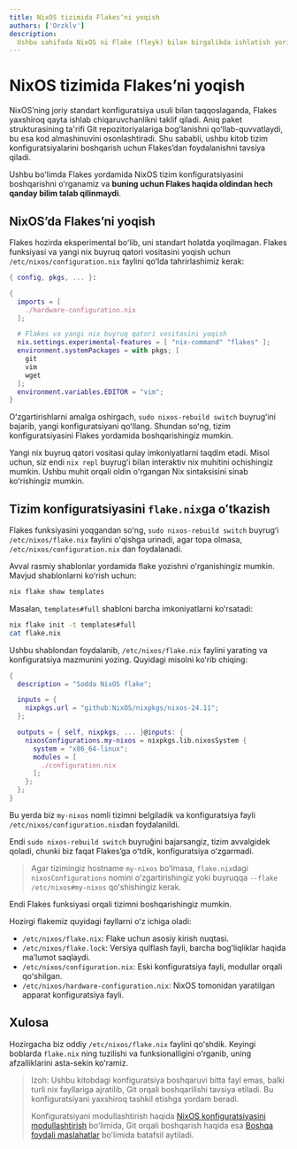 ```yaml
---
title: NixOS tizimida Flakesʼni yoqish
authors: ['Orzklv']
description:
  Ushbu sahifada NixOS ni Flake (fleyk) bilan birgalikda ishlatish yoritilgan.
---
```


# NixOS tizimida Flakesʼni yoqish

NixOSʼning joriy standart konfiguratsiya usuli bilan taqqoslaganda, Flakes yaxshiroq qayta ishlab chiqaruvchanlikni taklif qiladi. Aniq paket strukturasining ta'rifi Git repozitoriyalariga bogʻlanishni qoʻllab-quvvatlaydi, bu esa kod almashinuvini osonlashtiradi. Shu sababli, ushbu kitob tizim konfiguratsiyalarini boshqarish uchun Flakesʼdan foydalanishni tavsiya qiladi.

Ushbu boʻlimda Flakes yordamida NixOS tizim konfiguratsiyasini boshqarishni oʻrganamiz va **buning uchun Flakes haqida oldindan hech qanday bilim talab qilinmaydi**.

## NixOSʼda Flakesʼni yoqish

Flakes hozirda eksperimental boʻlib, uni standart holatda yoqilmagan. Flakes funksiyasi va yangi nix buyruq qatori vositasini yoqish uchun `/etc/nixos/configuration.nix` faylini qoʻlda tahrirlashimiz kerak:

```nix
{ config, pkgs, ... }:

{
  imports = [
    ./hardware-configuration.nix
  ];

  # Flakes va yangi nix buyruq qatori vositasini yoqish
  nix.settings.experimental-features = [ "nix-command" "flakes" ];
  environment.systemPackages = with pkgs; [
    git
    vim
    wget
  ];
  environment.variables.EDITOR = "vim";
}
```

Oʻzgartirishlarni amalga oshirgach, `sudo nixos-rebuild switch` buyrugʻini bajarib, yangi konfiguratsiyani qoʻllang. Shundan soʻng, tizim konfiguratsiyasini Flakes yordamida boshqarishingiz mumkin.

Yangi nix buyruq qatori vositasi qulay imkoniyatlarni taqdim etadi. Misol uchun, siz endi `nix repl` buyrugʻi bilan interaktiv nix muhitini ochishingiz mumkin. Ushbu muhit orqali oldin oʻrgangan Nix sintaksisini sinab koʻrishingiz mumkin.

## Tizim konfiguratsiyasini `flake.nix`ga oʻtkazish 

Flakes funksiyasini yoqgandan soʻng, `sudo nixos-rebuild switch` buyrugʻi `/etc/nixos/flake.nix` faylini oʻqishga urinadi, agar topa olmasa, `/etc/nixos/configuration.nix` dan foydalanadi.

Avval rasmiy shablonlar yordamida flake yozishni oʻrganishingiz mumkin. Mavjud shablonlarni koʻrish uchun:

```bash
nix flake show templates
```

Masalan, `templates#full` shabloni barcha imkoniyatlarni koʻrsatadi:

```bash
nix flake init -t templates#full
cat flake.nix
```

Ushbu shablondan foydalanib, `/etc/nixos/flake.nix` faylini yarating va konfiguratsiya mazmunini yozing. Quyidagi misolni koʻrib chiqing:

```nix
{
  description = "Sodda NixOS flake";

  inputs = {
    nixpkgs.url = "github:NixOS/nixpkgs/nixos-24.11";
  };

  outputs = { self, nixpkgs, ... }@inputs: {
    nixosConfigurations.my-nixos = nixpkgs.lib.nixosSystem {
      system = "x86_64-linux";
      modules = [
        ./configuration.nix
      ];
    };
  };
}
```

Bu yerda biz `my-nixos` nomli tizimni belgiladik va konfiguratsiya fayli `/etc/nixos/configuration.nix`dan foydalanildi.

Endi `sudo nixos-rebuild switch` buyruğini bajarsangiz, tizim avvalgidek qoladi, chunki biz faqat Flakesʼga oʻtdik, konfiguratsiya oʻzgarmadi.

> Agar tizimingiz hostname `my-nixos` boʻlmasa, `flake.nix`dagi `nixosConfigurations` nomini oʻzgartirishingiz yoki buyruqqa `--flake /etc/nixos#my-nixos` qoʻshishingiz kerak.

Endi Flakes funksiyasi orqali tizimni boshqarishingiz mumkin.

Hozirgi flakemiz quyidagi fayllarni oʻz ichiga oladi:

- `/etc/nixos/flake.nix`: Flake uchun asosiy kirish nuqtasi.
- `/etc/nixos/flake.lock`: Versiya qulflash fayli, barcha bogʻliqliklar haqida maʼlumot saqlaydi.
- `/etc/nixos/configuration.nix`: Eski konfiguratsiya fayli, modullar orqali qoʻshilgan.
- `/etc/nixos/hardware-configuration.nix`: NixOS tomonidan yaratilgan apparat konfiguratsiya fayli.

## Xulosa

Hozirgacha biz oddiy `/etc/nixos/flake.nix` faylini qoʻshdik. Keyingi boblarda `flake.nix` ning tuzilishi va funksionalligini oʻrganib, uning afzalliklarini asta-sekin koʻramiz.

> Izoh: Ushbu kitobdagi konfiguratsiya boshqaruvi bitta fayl emas, balki turli nix fayllariga ajratilib, Git orqali boshqarilishi tavsiya etiladi. Bu konfiguratsiyani yaxshiroq tashkil etishga yordam beradi.
>
> Konfiguratsiyani modullashtirish haqida [NixOS konfiguratsiyasini modullashtirish](./modularize-the-configuration.md) boʻlimida, Git orqali boshqarish haqida esa [Boshqa foydali maslahatlar](./other-useful-tips.md) boʻlimida batafsil aytiladi.
